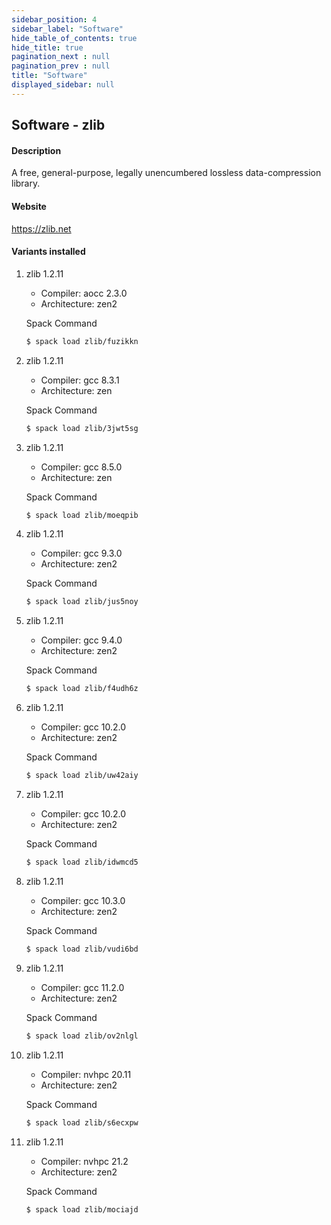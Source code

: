 ```yaml
---
sidebar_position: 4
sidebar_label: "Software"
hide_table_of_contents: true
hide_title: true
pagination_next : null
pagination_prev : null
title: "Software"
displayed_sidebar: null
---
```


## Software - zlib


#### Description
A free, general-purpose, legally unencumbered lossless data-compression library.

#### Website
https://zlib.net

#### Variants installed

1. zlib 1.2.11

    - Compiler: aocc 2.3.0
    - Architecture: zen2

    Spack Command
    ```bash
    $ spack load zlib/fuzikkn
    ```

2. zlib 1.2.11

    - Compiler: gcc 8.3.1
    - Architecture: zen

    Spack Command
    ```bash
    $ spack load zlib/3jwt5sg
    ```

3. zlib 1.2.11

    - Compiler: gcc 8.5.0
    - Architecture: zen

    Spack Command
    ```bash
    $ spack load zlib/moeqpib
    ```

4. zlib 1.2.11

    - Compiler: gcc 9.3.0
    - Architecture: zen2

    Spack Command
    ```bash
    $ spack load zlib/jus5noy
    ```

5. zlib 1.2.11

    - Compiler: gcc 9.4.0
    - Architecture: zen2

    Spack Command
    ```bash
    $ spack load zlib/f4udh6z
    ```

6. zlib 1.2.11

    - Compiler: gcc 10.2.0
    - Architecture: zen2

    Spack Command
    ```bash
    $ spack load zlib/uw42aiy
    ```

7. zlib 1.2.11

    - Compiler: gcc 10.2.0
    - Architecture: zen2

    Spack Command
    ```bash
    $ spack load zlib/idwmcd5
    ```

8. zlib 1.2.11

    - Compiler: gcc 10.3.0
    - Architecture: zen2

    Spack Command
    ```bash
    $ spack load zlib/vudi6bd
    ```

9. zlib 1.2.11

    - Compiler: gcc 11.2.0
    - Architecture: zen2

    Spack Command
    ```bash
    $ spack load zlib/ov2nlgl
    ```

10. zlib 1.2.11

    - Compiler: nvhpc 20.11
    - Architecture: zen2

    Spack Command
    ```bash
    $ spack load zlib/s6ecxpw
    ```

11. zlib 1.2.11

    - Compiler: nvhpc 21.2
    - Architecture: zen2

    Spack Command
    ```bash
    $ spack load zlib/mociajd
    ```
